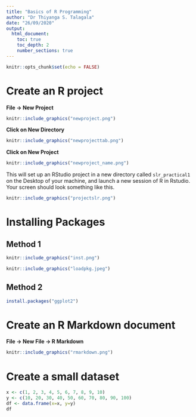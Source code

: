 ```yaml
---
title: "Basics of R Programming"
author: "Dr Thiyanga S. Talagala"
date: "26/09/2020"
output:
  html_document:
    toc: true
    toc_depth: 2
    number_sections: true
---
```


```r
knitr::opts_chunk$set(echo = FALSE)
```

# Create an R project



**File -> New Project**

```r
knitr::include_graphics("newproject.png")
```



**Click on New Directory**

```r
knitr::include_graphics("newprojecttab.png")
```



**Click on New Project**


```r
knitr::include_graphics("newproject_name.png")
```


This will set up an RStudio project in a new directory called `slr_practical1` on the Desktop of your machine, and launch a new session of R in Rstudio. Your screen should look something like this.


```r
knitr::include_graphics("projectslr.png")
```

# Installing Packages

## Method 1

```r
knitr::include_graphics("inst.png")
```


```r
knitr::include_graphics("loadpkg.jpeg")
```

## Method 2

```r
install.packages("ggplot2")
```

# Create an R Markdown document

**File -> New File -> R Markdown**

```r
knitr::include_graphics("rmarkdown.png")
```




# Create a small dataset

```r
x <- c(1, 2, 3, 4, 5, 6, 7, 8, 9, 10)
y <- c(10, 20, 30, 40, 50, 60, 70, 80, 90, 100)
df <- data.frame(x=x, y=y)
df

```




